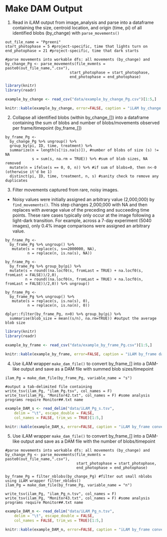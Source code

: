 # Make DAM Output

1. Read in iLAM output from image_analysis and parse into a dataframe containing the size, centroid location, and origin (time, pi) of all identified blobs (by_change) with ```parse_movements()```
```
out_file_name = "Pgreeni"
start_photophase = 5 #project-specific, time that lights turn on
end_photophase = 21 #project-specific, time that dark starts

#parse movements into workable dfs: all movements (by_change) and
by_change_Pg <- parse_movements(file_mvmnts = paste0(out_file_name,".csv"),
                             start_photophase = start_photophase,
                             end_photophase = end_photophase)
```
```r
library(knitr)
library(readr)

example_by_change <- read_csv("data/example_by_change_Pg.csv")[1:5,]

knitr::kable(example_by_change, error=FALSE, caption = "iLAM by_change data frame")

```


2. Collapse all identified blobs (within by_change_[]) into a dataframe containing the sum of blobs and number of blobs/movements observed per frame/timepoint (by_frame_[])
```
by_frame_Pg <- 
  by_change_Pg %>% ungroup() %>% 
  group_by(pi, ID, time, treatment) %>%
  summarize(n = length(s[!is.na(s)]), #number of blobs of size (s) != NA
            s = sum(s, na.rm = TRUE)) %>% #sum of blob sizes, NA removed
  mutate(n = ifelse(s == 0, 0, n)) %>% #if sum of blobs=0, then n<-0 (otherwise it'd be 1)
  distinct(pi, ID, time, treatment, n, s) #sanity check to remove any duplicates

```

3. Filter movements captured from rare, noisy images.

  - Noisy values were initially assigned an arbitrary value (2,000,000) by ```find_movements()```. This step changes 2,000,000 with NA and then replaces with average value of the preceding and succeeding time points. These rare cases typically only occur at the image following a light-dark transition. For example, across a 7-day experiment (5040 images), only 0.4% image comparisons were assigned an arbitrary value. 

```
by_frame_Pg <-
  by_frame_Pg %>% ungroup() %>%
   mutate(s = replace(s, s==2000000, NA),
          n = replace(n, is.na(s), NA))

by_frame_Pg <-
  by_frame_Pg %>% group_by(pi) %>%
  mutate(s = round((na.locf0(s, fromLast = TRUE) + na.locf0(s, fromLast = FALSE))/2,0),
         n = round((na.locf0(n, fromLast = TRUE) + na.locf0(n, fromLast = FALSE))/2,0)) %>% ungroup()

by_frame_Pg <-
  by_frame_Pg %>% ungroup() %>%
   mutate(s = replace(s, is.na(s), 0),
          n = replace(n, is.na(n), 0))

dplyr::filter(by_frame_Pg, n>0) %>% group_by(pi) %>%
  summarise(blob_size = mean((s/n), na.rm=TRUE)) #output the average blob size
```

```r
library(knitr)
library(readr)

example_by_frame <- read_csv("data/example_by_frame_Pg.csv")[1:5,]

knitr::kable(example_by_frame, error=FALSE, caption = "iLAM by_frame data frame")

```


4. Use iLAM wrapper ```make_dam_file()``` to convert by_frame_[] into a DAM-like output and save as a DAM file with summed blob sizes/timepoint
```
ilam_Pg = make_dam_file(by_frame_Pg, variable_name = "s") 

#output a tab-delimited file containing 
write_tsv(ilam_Pg, "ilam_Pg.tsv", col_names = F)
write_tsv(ilam_Pg, "Monitor42.txt", col_names = F) #some analysis programs require Monitor##.txt name

```
```r

example_DAM_s <- read_delim("data/iLAM_Pg_s.tsv", 
    delim = "\t", escape_double = FALSE, 
    col_names = FALSE, trim_ws = TRUE)[1:5,]

knitr::kable(example_DAM_s, error=FALSE, caption = "iLAM by_frame converted to DAM format")

```


5. Use iLAM wrapper  ```make_dam_file()``` to convert by_frame_[] into a DAM-like output and save as a DAM file with the number of blobs/timepoint
```
#parse movements into workable dfs: all movements (by_change) and
by_change_Pg <- parse_movements(file_mvmnts = paste0(out_file_name,".csv"),
                                start_photophase = start_photophase,
                                end_photophase = end_photophase)

by_frame_Pg = filter_nblobs(by_change_Pg) #filter out small nblobs using iLAM wrapper filter_nblobs()
ilam_Pg = make_dam_file(by_frame_Pg, variable_name = "n")

write_tsv(ilam_Pg, "ilam_Pg_n.tsv", col_names = F)
write_tsv(ilam_Pg, "Monitor43.txt", col_names = F) #some analysis programs require Monitor##.txt name

```

```r

example_DAM_n <- read_delim("data/iLAM_Pg_n.tsv", 
    delim = "\t", escape_double = FALSE, 
    col_names = FALSE, trim_ws = TRUE)[1:5,]

knitr::kable(example_DAM_n, error=FALSE, caption = "iLAM by_frame converted to DAM format")

```



